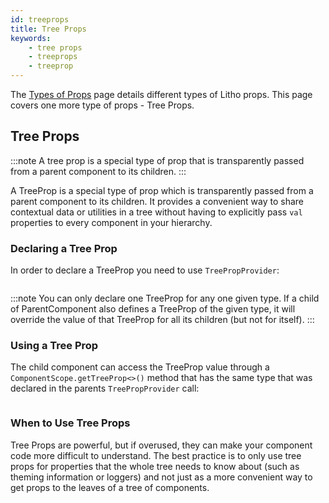 ```yaml
---
id: treeprops
title: Tree Props
keywords:
    - tree props
    - treeprops
    - treeprop
---
```


The [Types of Props](props.mdx) page details different types of Litho props. This page covers one more type of props - Tree Props.

## Tree Props

:::note
A tree prop is a special type of prop that is transparently passed from a parent component to its children.
:::

A TreeProp is a special type of prop which is transparently passed from a parent component to its children. It provides a convenient way to share contextual data or utilities in a tree without having to explicitly pass `val` properties to every component in your hierarchy.

### Declaring a Tree Prop

In order to declare a TreeProp you need to use `TreePropProvider`:

```kotlin file=sample/src/main/java/com/facebook/samples/litho/kotlin/treeprops/TreePropsExampleComponent.kt start=declaring_tree_prop_start end=declaring_tree_prop_end
```

:::note
You can only declare one TreeProp for any one given type. If a child of ParentComponent also defines a TreeProp of the given type, it will override the value of that TreeProp for all its children (but not for itself).
:::

### Using a Tree Prop

The child component can access the TreeProp value through a `ComponentScope.getTreeProp<>()` method that has the same type that was declared in the parents `TreePropProvider` call:

```kotlin file=sample/src/main/java/com/facebook/samples/litho/kotlin/treeprops/TreePropsChildComponent.kt start=using_tree_prop_start end=using_tree_prop_end
```

### When to Use Tree Props

Tree Props are powerful, but if overused, they can make your component code more difficult to understand. The best practice is to only use tree props for properties that the whole tree needs to know about (such as theming information or loggers) and not just as a more convenient way to get props to the leaves of a tree of components.

